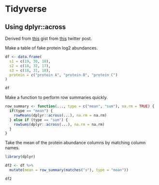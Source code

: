 # Tidyverse {#tidyverse}

## Using dplyr::across

Derived from [this](https://gist.github.com/mattansb/eb7d5dbe92e129f462c2f1288efd1615) gist from [this](https://mobile.twitter.com/mattansb/status/1320643417693630465) twitter post.

Make a table of fake protein log2 abundances.

```r
df <- data.frame(
  s1 = c(19, 30, 18),
  s2 = c(18, 32, 17),
  s3 = c(18, 31, 18),
  protein = c("protein A", "protein B", "protein C")
)

df
```

Make a function to perform row summaries quickly.

```r
row_summary <- function(..., type = c("mean", "sum"), na.rm = TRUE) {
  if(type == "mean") {
    rowMeans(dplyr::across(...), na.rm = na.rm)
  } else if (type == "sum") {
    rowSums(dplyr::across(...), na.rm = na.rm)
  } 
}
```

Take the mean of the protein abundance columns by matching column names.

```r
library(dplyr)

df2 <- df %>% 
  mutate(mean = row_summary(matches("s"), type = "mean"))

df2
```

